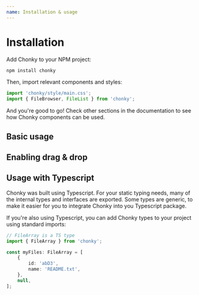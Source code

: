 ```yaml
---
name: Installation & usage
---
```


# Installation

Add Chonky to your NPM project:

```bash
npm install chonky
```

Then, import relevant components and styles:

```js
import 'chonky/style/main.css';
import { FileBrowser, FileList } from 'chonky';
```

And you're good to go! Check other sections in the documentation to see how Chonky
components can be used.

## Basic usage

## Enabling drag & drop

## Usage with Typescript

Chonky was built using Typescript. For your static typing needs, many of the internal
types and interfaces are exported. Some types are generic, to make it easier for you
to integrate Chonky into you Typescript package.

If you're also using Typescript, you can add Chonky types to your project using
standard imports:

```ts
// FileArray is a TS type
import { FileArray } from 'chonky';

const myFiles: FileArray = [
    {
        id: 'abD3',
        name: 'README.txt',
    },
    null,
];
```
